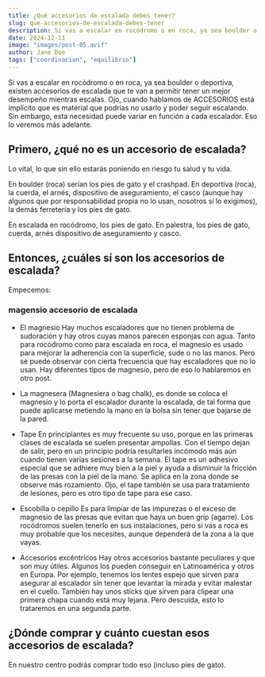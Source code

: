 ```yaml
---
title: ¿Qué accesorios de escalada debes tener?
slug: que-accesorios-de-escalada-debes-tener
description: Si vas a escalar en rocódromo o en roca, ya sea boulder o deportiva, existen accesorios de escalada que te van a permitir tener un mejor desempeño mientras escalas.
date: 2024-12-11
image: "images/post-05.avif"
author: Jane Doe
tags: ["coordinacion", "equilibrio"]
---
```


Si vas a escalar en rocódromo o en roca, ya sea boulder o deportiva, existen accesorios de escalada que te van a permitir tener un mejor desempeño mientras escalas. Ojo, cuando hablamos de ACCESORIOS está implícito que es material que podrías no usarlo y poder seguir escalando. Sin embargo, esta necesidad puede variar en función a cada escalador. Eso lo veremos más adelante.

## Primero, ¿qué no es un accesorio de escalada?

Lo vital, lo que sin ello estarás poniendo en riesgo tu salud y tu vida.

En boulder (roca) serían los pies de gato y el crashpad. En deportiva (roca), la cuerda, el arnés, dispositivo de aseguramiento, el casco (aunque hay algunos que por responsabilidad propia no lo usan, nosotros sí lo exigimos), la demás ferretería y los pies de gato.

En escalada en rocódromo, los pies de gato. En palestra, los pies de gato, cuerda, arnés dispositivo de aseguramiento y casco.

## Entonces, ¿cuáles sí son los accesorios de escalada?

Empecemos:

### magensio accesorio de escalada

- El magnesio
  Hay muchos escaladores que no tienen problema de sudoración y hay otros cuyas manos parecen esponjas con agua. Tanto para rocódromo como para escalada en roca, el magnesio es usado para mejorar la adherencia con la superficie, sude o no las manos. Pero se puede observar con cierta frecuencia que hay escaladores que no lo usan. Hay diferentes tipos de magnesio, pero de eso lo hablaremos en otro post.

- La magnesera
  (Magnesiera o bag chalk), es donde se coloca el magnesio y lo porta el escalador durante la escalada, de tal forma que puede aplicarse metiendo la mano en la bolsa sin tener que bajarse de la pared.

- Tape
  En principiantes es muy frecuente su uso, porque en las primeras clases de escalada se suelen presentar ampollas. Con el tiempo dejan de salir, pero en un principio podría resultarles incómodo más aún cuando tienen varias sesiones a la semana. El tape es un adhesivo especial que se adhiere muy bien a la piel y ayuda a disminuir la fricción de las presas con la piel de la mano. Se aplica en la zona donde se observe más rozamiento.
  Ojo, el tape también se usa para tratamiento de lesiones, pero es otro tipo de tape para ese caso.

- Escobilla o cepillo
  Es para limpiar de las impurezas o el exceso de magnesio de las presas que evitan que haya un buen grip (agarre). Los rocódromos suelen tenerlo en sus instalaciones, pero si vas a roca es muy probable que los necesites, aunque dependerá de la zona a la que vayas.

- Accesorios excéntricos
  Hay otros accesorios bastante peculiares y que son muy útiles. Algunos los pueden conseguir en Latinoamérica y otros en Europa. Por ejemplo, tenemos los lentes espejo que sirven para asegurar al escalador sin tener que levantar la mirada y evitar malestar en el cuello. También hay unos sticks que sirven para clipear una primera chapa cuando está muy lejana. Pero descuida, esto lo trataremos en una segunda parte.

## ¿Dónde comprar y cuánto cuestan esos accesorios de escalada?

En nuestro centro podrás comprar todo eso (incluso pies de gato).
